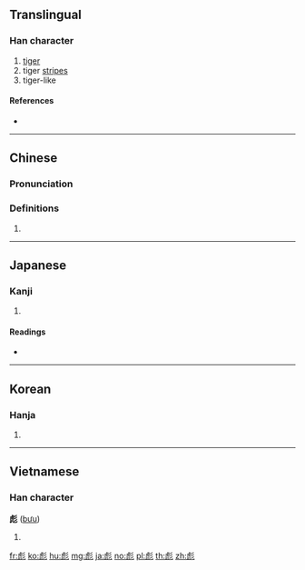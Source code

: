 ==Translingual==

===Han character===
{{Han char|rn=59|rad=彡|as=08|sn=11|four=22212|canj=YNHHH,YUHHH|ids=⿺虎彡}}

# [[tiger]]
# tiger [[stripe]]s
# tiger-like

====References====
* {{Han ref|kx=0363.220|dkj=09993|dj=0683.010|hdz=42820.110|uh=5F6A|ud=24426|bh=B343|bd=45891}}

----

==Chinese==
{{zh-forms}}

===Pronunciation===
{{zh-pron
|m=biāo
|c=biu1
|h=pfs=
|md=
|mn=
|w=
|mc=y
|oc=y
|cat=
}}

===Definitions===
{{zh-hanzi}}

# {{rfdef|lang=zh}}

----

==Japanese==

===Kanji===
{{ja-kanji|grade=|rs=彡08}}

# {{defn|lang=ja|sort=彡08}}

====Readings====
* {{ja-readings|on=[[ひょう]] (hyō), [[ひゅう]] (hyū)|kun=[[あや]] (aya)}}

----

==Korean==

===Hanja===
{{ko-hanja|hangeul=표|eumhun=|rv=pyo|mr=p'yo|y=phyo}}

# {{defn|lang=ko|sort=彡08}}

----

==Vietnamese==

===Han character===
'''彪''' ([[bưu]])

# {{defn|lang=vi}}

[[fr:彪]]
[[ko:彪]]
[[hu:彪]]
[[mg:彪]]
[[ja:彪]]
[[no:彪]]
[[pl:彪]]
[[th:彪]]
[[zh:彪]]